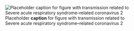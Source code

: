![Placeholder __caption__ for figure with transmission related to Severe acute respiratory
syndrome–related coronavirus 2](/img/placeholder.jpg)